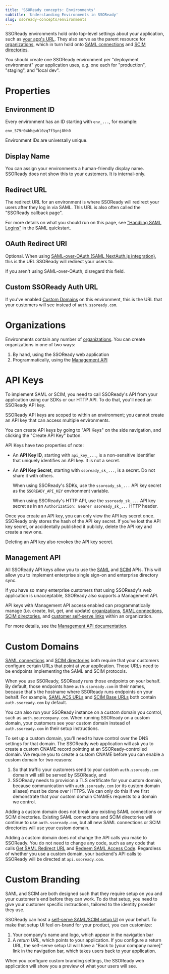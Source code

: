 ```yaml
---
title: 'SSOReady concepts: Environments'
subtitle: 'Understanding Environments in SSOReady'
slug: ssoready-concepts/environments
---
```


SSOReady environments hold onto top-level settings about your application, such
as [your app's URL](#redirect-url). They also serve as the parent resource for
[organizations](/docs/ssoready-concepts/organizations), which in turn hold onto
[SAML connections](/docs/ssoready-concepts/saml-connections) and [SCIM
directories](/docs/ssoready-concepts/scim-directories).

You should create one SSOReady environment per "deployment environment" your
application uses, e.g. one each for "production", "staging", and "local dev".

# Properties

## Environment ID

Every environment has an ID starting with `env_...`, for example:

```
env_579r04bhgwhl0zq7f3ynj8hh0
```

Environment IDs are universally unique.

## Display Name

You can assign your environments a human-friendly display name. SSOReady does
not show this to your customers. It is internal-only.

## Redirect URL

The redirect URL for an environment is where SSOReady will redirect your users
after they log in via SAML. This URL is also often called the "SSOReady callback
page".

For more details on what you should run on this page, see ["Handling SAML
Logins"](/docs/saml/saml-quickstart#handling-saml-logins) in the SAML
quickstart.

## OAuth Redirect URI

Optional. When using [SAML-over-OAuth (SAML NextAuth.js
integration)](/docs/saml-over-oauth-saml-nextauth-integration), this is the URL
SSOReady will redirect your users to.

If you aren't using SAML-over-OAuth, disregard this field.

## Custom SSOReady Auth URL

If you've enabled [Custom Domains](#custom-domains) on this environment, this is
the URL that your customers will see instead of `auth.ssoready.com`.

# Organizations

Environments contain any number of
[organizations](/docs/ssoready-concepts/organizations). You can create
organizations in one of two ways:

1. By hand, using the SSOReady web application
2. Programmatically, using the [Management API](/docs/management-api)

# API Keys

To implement SAML or SCIM, you need to call SSOReady's API from your application
using our SDKs or our HTTP API. To do that, you'll need an SSOReady API key.

SSOReady API keys are scoped to within an environment; you cannot create an API
key that can access multiple environments.

You can create API keys by going to "API Keys" on the side navigation, and
clicking the "Create API Key" button.

API Keys have two properties of note:

* An **API Key ID**, starting with `api_key_...`, is a non-sensitive identifier
that uniquely identifies an API key. It is not a secret.
* An **API Key Secret**, starting with `ssoready_sk_...`, is a secret. Do not
share it with others.

    When using SSOReady's SDKs, use the
`ssoready_sk_...` API key secret as the `SSOREADY_API_KEY` environment
variable.

    When using SSOReady's HTTP API, use the `ssoready_sk_...` API key secret as
    in an `Authorization: Bearer ssoready_sk_...` HTTP header.

Once you create an API key, you can only view the API key secret once. SSOReady
only stores the hash of the API key secret. If you've lost the API key secret,
or accidentally published it publicly, delete the API key and create a new one.

Deleting an API key also revokes the API key secret.

## Management API

All SSOReady API keys allow you to use the [SAML](/docs/saml/saml-quickstart)
and [SCIM](/docs/scim/scim-quickstart) APIs. This will allow you to implement
enterprise single sign-on and enterprise directory sync.

If you have so many enterprise customers that using SSOReady's web application
is unacceptable, SSOReady also supports a Management API.

API keys with Management API access enabled can programmatically manage (i.e.
create, list, get, and update)
[organizations](/docs/ssoready-concepts/organizations), [SAML
connections](/docs/ssoready-concepts/saml-connections), [SCIM
directories](/docs/ssoready-concepts/scim-directories), and [customer self-serve
links](/docs/idp-configuration/enabling-self-service-configuration-for-your-customers)
within an organization.

For more details, see the [Management API documentation](/docs/management-api).

# Custom Domains

[SAML connections](/docs/ssoready-concepts/saml-connections) and [SCIM
directories](/docs/ssoready-concepts/scim-directories) both require that your
customers configure certain URLs that point at your application. Those URLs need
to be endpoints implementing the SAML and SCIM protocols.

When you use SSOReady, SSOReady runs those endpoints on your behalf. By default,
those endpoints have `auth.ssoready.com` in their names, because that's the
hostname where SSOReady runs endpoints on your behalf. For example, [SAML ACS
URLs](/docs/ssoready-concepts/saml-connections#assertion-consumer-service-acs-url)
and [SCIM Base URLs](/docs/ssoready-concepts/scim-directories#scim-base-url)
both contain `auth.ssoready.com` by default.

You can also run your SSOReady instance on a custom domain you control, such as
`auth.yourcompany.com`. When
running SSOReady on a custom domain, your customers see your custom domain
instead of `auth.ssoready.com` in their setup instructions.

To set up a custom domain, you'll need to have control over the DNS settings for
that domain. The SSOReady web application will ask you to create a custom CNAME
record pointing at an SSOReady-controlled domain. We require you to create a
custom CNAME before you can enable a custom domain for two reasons:

1. So that traffic your customers send to your custom `auth.ssoready.com` domain
will still be served by SSOReady, and
2. SSOReady needs to provision a TLS certificate for your custom domain, because
communication with `auth.ssoready.com` (or its custom domain aliases) must be
done over HTTPS. We can only do this if we first demonstrate that your custom
domain CNAMEs requests to a domain we control.

Adding a custom domain does not break any existing SAML connections or SCIM
directories. Existing SAML connections and SCIM directories will continue to use
`auth.ssoready.com`, but all new SAML connections or SCIM directories will use
your custom domain.

Adding a custom domain does not change the API calls you make to SSOReady. You
do not need to change any code, such as any code that calls [Get SAML Redirect
URL](/docs/api-reference/saml/get-saml-redirect-url) and [Redeem SAML Access
Code](/docs/api-reference/saml/redeem-saml-access-code). Regardless of whether
you use a custom domain, your backend's API calls to SSOReady will be directed at
`api.ssoready.com`.

# Custom Branding

SAML and SCIM are both designed such that they require setup on you and your
customer's end before they can work. To do that setup, you need to give your
customer specific instructions, tailored to the identity provider they use.

SSOReady can host a [self-serve SAML/SCIM setup
UI](/docs/idp-configuration/enabling-self-service-configuration-for-your-customers)
on your behalf. To make that setup UI feel on-brand for your product, you can
customize:

1. Your company's name and logo, which appear in the navigation bar
2. A *return URL*, which points to your application. If you configure a return
URL, the self-serve setup UI will have a "Back to \[your company name\]" link in
the navigation bar, which takes users back to your application.

When you configure custom branding settings, the SSOReady web application will
show you a preview of what your users will see.
